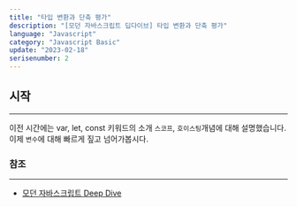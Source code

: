 ```yaml
---
title: "타입 변환과 단축 평가"
description: "[모던 자바스크립트 딥다이브] 타입 변환과 단축 평가"
language: "Javascript"
category: "Javascript Basic"
update: "2023-02-18"
serisenumber: 2
---
```

## 시작
---
이전 시간에는 var, let, const 키워드의 소개 `스코프`, `호이스팅`개념에 대해 설명했습니다. 이제 `변수`에 대해 빠르게 짚고 넘어가봅시다.

### 참조
---
- [모던 자바스크립트 Deep Dive](https://www.aladin.co.kr/shop/wproduct.aspx?ItemId=251552545)
